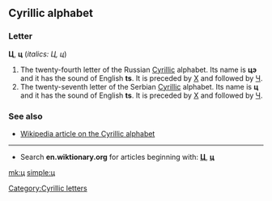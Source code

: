 ==Cyrillic alphabet==
===Letter===
'''Ц''', '''ц''' (''italics: Ц, ц'')

#The twenty-fourth letter of the Russian [[Cyrillic]] alphabet. Its name is '''цэ''' {{IPAchar|(tsɛ)}} and it has the sound of English '''ts'''. It is preceded by [[х|Х]] and followed by [[ч|Ч]].
#The twenty-seventh letter of the Serbian [[Cyrillic]] alphabet. Its name is '''ц''' and it has the sound of English '''ts'''. It is preceded by [[х|Х]] and followed by [[ч|Ч]].

===See also===
*[[w:Cyrillic alphabet|Wikipedia article on the Cyrillic alphabet]]

----

*Search '''en.wiktionary.org''' for articles beginning with: '''[http://en.wiktionary.org/w/index.php?title=Special%3AAllpages&from=%D0%A6&namespace=0 Ц]''', '''[http://en.wiktionary.org/w/index.php?title=Special%3AAllpages&from=%D1%86&namespace=0 ц]'''

[[Category:Cyrillic letters]]

[[mk:ц]]
[[simple:ц]]